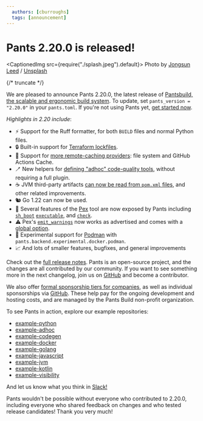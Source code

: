 ```yaml
---
  authors: [cburroughs]
  tags: [announcement]
---
```


# Pants 2.20.0 is released!

<CaptionedImg src={require("./splash.jpeg").default}>
  Photo by [Jongsun Leed](https://unsplash.com/@sarahleejs) /
  [Unsplash](https://unsplash.com/photos/moon-eclipse-F-pSZO_jeE8)
</CaptionedImg>

{/* truncate */}

We are pleased to announce Pants 2.20.0, the latest release of [Pantsbuild, the scalable and ergonomic build system](https://www.pantsbuild.org/). To update, set `pants_version = "2.20.0"` in your `pants.toml`. If you're not using Pants yet, [get started now](https://www.pantsbuild.org/docs/getting-started).

_Highlights in 2.20 include_:

- ⚡ Support for the Ruff formatter, for both `BUILD` files and normal Python files.
- 🔒 Built-in support for [Terraform lockfiles](https://www.pantsbuild.org/2.20/docs/terraform#lockfiles).
- 📁 Support for [more remote-caching providers](https://www.pantsbuild.org/2.20/docs/using-pants/remote-caching-and-execution/remote-caching): file system and GitHub Actions Cache.
- 🪥 New helpers for [defining "adhoc" code-quality tools](https://www.pantsbuild.org/2.20/reference/targets/code_quality_tool), without requiring a full plugin.
- ☕ JVM third-party artifacts [can now be read from `pom.xml` files](https://www.pantsbuild.org/2.20/reference/targets/jvm_artifacts), and other related improvements.
- 🐿 Go 1.22 can now be used.
- 🥚 Several features of the [Pex](https://docs.pex-tool.org/) tool are now exposed by Pants including [`sh_boot`](https://www.pantsbuild.org/2.20/reference/targets/pex_binary#sh_boot) [`executable`](https://www.pantsbuild.org/2.20/reference/targets/pex_binary#executable), and [`check`](https://www.pantsbuild.org/2.20/reference/targets/pex_binary#check).
- ⚠ Pex's [`emit_warnings`](https://www.pantsbuild.org/2.20/reference/subsystems/pex#emit_warnings) now works as advertised and comes with a [global option](https://www.pantsbuild.org/2.20/reference/subsystems/pex#emit_warnings).
- 🐋 Experimental support for [Podman](https://podman.io/) with `pants.backend.experimental.docker.podman`.
- 📈 And lots of smaller features, bugfixes, and general improvements

Check out the [full release notes](https://github.com/pantsbuild/pants/tree/2.20.x/src/python/pants/notes/2.20.x.md). Pants is an open-source project, and the changes are all contributed by our community. If you want to see something more in the next changelog, join us on [GitHub](https://github.com/pantsbuild/pants) and become a contributor.

We also offer [formal sponsorship tiers for companies](https://www.pantsbuild.org/sponsorship), as well as individual sponsorships via [GitHub](https://github.com/sponsors/pantsbuild). These help pay for the ongoing development and hosting costs, and are managed by the Pants Build non-profit organization.

To see Pants in action, explore our example repositories:

- [example-python](https://github.com/pantsbuild/example-python)
- [example-adhoc](https://github.com/pantsbuild/example-adhoc/)
- [example-codegen](https://github.com/pantsbuild/example-codegen)
- [example-docker](https://github.com/pantsbuild/example-docker)
- [example-golang](https://github.com/pantsbuild/example-golang)
- [example-javascript](https://github.com/pantsbuild/example-javascript)
- [example-jvm](https://github.com/pantsbuild/example-jvm)
- [example-kotlin](https://github.com/pantsbuild/example-kotlin)
- [example-visibility](https://github.com/pantsbuild/example-visibility)

And let us know what you think in [Slack!](https://www.pantsbuild.org/docs/getting-help)

Pants wouldn't be possible without everyone who contributed to 2.20.0, including everyone who shared feedback on changes and who tested release candidates! Thank you very much!
